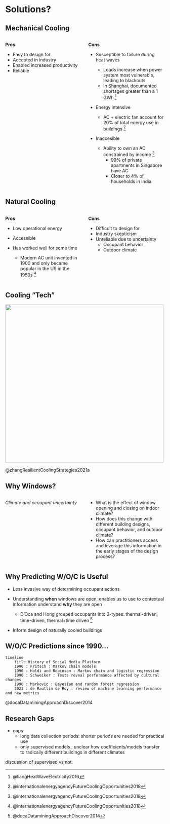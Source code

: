 # Solutions? 

## Mechanical Cooling 
:::: {.columns}

::: {.column width="50%"}
**Pros**

- Easy to design for 
- Accepted in industry 
- Enabled increased productivity 
- Reliable
:::



::: {.column width="50%" .fragment .incremental}
**Cons** 

- Susceptible to failure during heat waves 

  ::: {.smaller}
  - Loads increase when power system most vulnerable, leading to blackouts 
  - In Shanghai, documented shortages greater than a 1 GWh ^[@liangHeatWaveElectricity2016]
  :::

- Energy intensive 

  ::: {.smaller}
  - AC + electric fan account for 20% of total energy use in buildings ^[@internationalenergyagencyFutureCoolingOpportunities2018]
  :::

- Inaccesible 

  ::: {.smaller}
  - Ability to own an AC constrained by income ^[@internationalenergyagencyFutureCoolingOpportunities2018]
    - 99% of private apartments in Singapore have AC
    - Closer to 4% of households in India 
  :::
:::

::::

<!-- ## Viscous Cycle  -->
<!-- TODO figure of visous cycle  -->


## Natural Cooling 
:::: {.columns}

::: {.column width="50%"}
**Pros**

- Low operational energy 
- Accessible 
- Has worked well for some time 

  ::: {.smaller}
  - Modern AC unit invented in 1900 and only became popular in the US in the 1950s ^[@internationalenergyagencyFutureCoolingOpportunities2018]
  :::
:::

::: {.column width="50%" .fragment}
**Cons**

- Difficult to design for 
- Industry skepticism 
- Unreliable due to uncertainty 
  - Occupant behavior 
  - Outdoor climate 

:::

::::


## Cooling "Tech"
![](figures/background/cooling_strategies.png){height=500 fig-align="center"}

::: aside
@zhangResilientCoolingStrategies2021a
:::


## Why Windows?
:::: {.columns }



::: {.column width="50%"}

:::{.styled-side}
  *Climate and occupant uncertainty*
:::

:::


::: {.column width="50%"}

:::{.incremental}

  - What is the effect of window opening and closing on indoor climate?
  - How does this change with different building designs, occupant behavior, and outdoor climate?
  - How can practitioners access and leverage this information in the early stages of the design process? 

:::

:::

::::

## Why Predicting W/O/C is Useful

::: {.incremental}
- Less invasive way of determining occupant actions

- Understanding **when** windows are open, enables us to use to contextual information understand **why** they are open

  :::{.smaller}
  - D'Oca and Hong grouped occupants into 3-types: thermal-driven, time-driven, thermal+time driven ^[@docaDataminingApproachDiscover2014]
  :::

- Inform design of naturally cooled buildings
:::

## W/O/C Predictions since 1990...
```mermaid

timeline
    title History of Social Media Platform
    1990 : Fritsch : Markov chain models 
    1990 : Haldi and Robinson : Markov chain and logistic regression 
    1990 : Schweiker : Tests reveal performance affected by cultural changes
    1990 : Markovic : Bayesian and random forest regression 
    2023 : de Rautlin de Roy : review of machine learning performance and new metrics

```

<!-- TODO timeline   -->
  <!-- - Dai 2020 Table 1 => popular methods + Fig 5 => frequency of ML methods used, 4.2.1 = prediction of window opening closing action 
    - fritsch, 1990 [54] Markov chain methods 
    - Haldi and Robinson [78] markov chain + logistic regression 
    - Schweiker [79] tested this (also the source of external data!) => differences in culture meant different performance 
    - Markovic [80] Bayesian and random forest 
    - de rautlin de roy, 2023, looked at different learning techniques  -->


::: aside
@docaDataminingApproachDiscover2014
:::

## Research Gaps 
<!-- TODO table with author, length of data collected, location, method, and supervised/not    -->
  - gaps:  
    - long data collection periods: shorter periods are needed for practical use
    - only supervised models : unclear how coefficients/models transfer to radically different buildings in different climates


::: aside
discussion of supervised vs not.
::: 